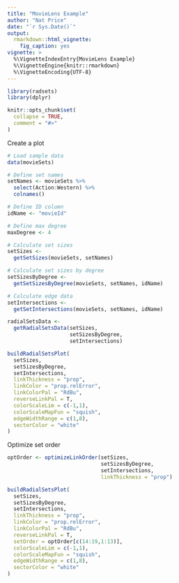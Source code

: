 ```yaml
---
title: "MovieLens Example"
author: "Nat Price"
date: "`r Sys.Date()`"
output: 
  rmarkdown::html_vignette:
    fig_caption: yes
vignette: >
  %\VignetteIndexEntry{MovieLens Example}
  %\VignetteEngine{knitr::rmarkdown}
  %\VignetteEncoding{UTF-8}
---
```


```r
library(radsets)
library(dplyr)

knitr::opts_chunk$set(
  collapse = TRUE,
  comment = "#>"
)
```

Create a plot 

```r

# Load sample data
data(movieSets)

# Define set names
setNames <- movieSets %>%
  select(Action:Western) %>%
  colnames()

# Define ID column
idName <- "movieId"

# Define max degree
maxDegree <- 4

# Calculate set sizes
setSizes <-
  getSetSizes(movieSets, setNames)

# Calculate set sizes by degree
setSizesByDegree <-
  getSetSizesByDegree(movieSets, setNames, idName)

# Calculate edge data
setIntersections <-
  getSetIntersections(movieSets, setNames, idName)

radialSetsData <-
  getRadialSetsData(setSizes,
                    setSizesByDegree,
                    setIntersections)

buildRadialSetsPlot(
  setSizes,
  setSizesByDegree,
  setIntersections,
  linkThickness = "prop",
  linkColor = "prop.relError",
  linkColorPal = "RdBu",
  reverseLinkPal = T,
  colorScaleLim = c(-1,1),
  colorScaleMapFun = "squish",
  edgeWidthRange = c(1,8),
  sectorColor = "white"
)
```

Optimize set order

```r
optOrder <- optimizeLinkOrder(setSizes,
                              setSizesByDegree,
                              setIntersections,
                              linkThickness = "prop")
```

```r
buildRadialSetsPlot(
  setSizes,
  setSizesByDegree,
  setIntersections,
  linkThickness = "prop",
  linkColor = "prop.relError",
  linkColorPal = "RdBu",
  reverseLinkPal = T,
  setOrder = optOrder[c(14:19,1:13)],
  colorScaleLim = c(-1,1),
  colorScaleMapFun = "squish",
  edgeWidthRange = c(1,8),
  sectorColor = "white"
)
```





